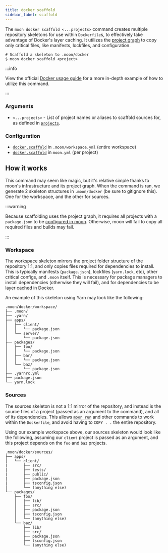 ```yaml
---
title: docker scaffold
sidebar_label: scaffold
---
```


The `moon docker scaffold <...projects>` command creates multiple repository skeletons for use
within `Dockerfile`s, to effectively take advantage of Docker's layer caching. It utilizes the
[project graph][graph] to copy only critical files, like manifests, lockfiles, and configuration.

```shell
# Scaffold a skeleton to .moon/docker
$ moon docker scaffold <project>
```

:::info

View the official [Docker usage guide](../../guides/docker) for a more in-depth example of how to
utilize this command.

:::

### Arguments

- `<...projects>` - List of project names or aliases to scaffold sources for, as defined in
  [`projects`][graph].

### Configuration

- [`docker.scaffold`](../../config/workspace#scaffold) in `.moon/workspace.yml` (entire workspace)
- [`docker.scaffold`](../../config/project#scaffold) in `moon.yml` (per project)

## How it works

This command may seem like magic, but it's relative simple thanks to moon's infrastructure and its
project graph. When the command is ran, we generate 2 skeleton structures in `.moon/docker` (be sure
to gitignore this). One for the workspace, and the other for sources.

:::warning

Because scaffolding uses the project graph, it requires all projects with a `package.json` to be
[configured in moon][graph]. Otherwise, moon will fail to copy all required files and builds may
fail.

:::

### Workspace

The workspace skeleton mirrors the project folder structure of the repository 1:1, and only copies
files required for dependencies to install. This is typically manifests (`package.json`), lockfiles
(`yarn.lock`, etc), other critical configs, and `.moon` itself. This is necessary for package
managers to install dependencies (otherwise they will fail), and for dependencies to be layer cached
in Docker.

An example of this skeleton using Yarn may look like the following:

```
.moon/docker/workspace/
├── .moon/
├── .yarn/
├── apps/
│   ├── client/
│   │   └── package.json
│   └── server/
│       └── package.json
├── packages/
│   ├── foo/
│   │   └── package.json
│   ├── bar/
│   │   └── package.json
│   └── baz/
│       └── package.json
├── .yarnrc.yml
├── package.json
└── yarn.lock
```

### Sources

The sources skeleton is not a 1:1 mirror of the repository, and instead is the source files of a
project (passed as an argument to the command), and all of its dependencies. This allows
[`moon run`](../run) and other commands to work within the `Dockerfile`, and avoid having to
`COPY . .` the entire repository.

Using our example workspace above, our sources skeleton would look like the following, assuming our
`client` project is passed as an argument, and this project depends on the `foo` and `baz` projects.

```
.moon/docker/sources/
├── apps/
│   └── client/
|       ├── src/
|       ├── tests/
|       ├── public/
|       ├── package.json
|       ├── tsconfig.json
│       └── (anything else)
└── packages/
    ├── foo/
    │   ├── lib/
    │   ├── src/
    │   ├── package.json
    │   ├── tsconfig.json
    │   └── (anything else)
    └── baz/
        ├── lib/
        ├── src/
        ├── package.json
        ├── tsconfig.json
        └── (anything else)
```

[graph]: ../../config/workspace#projects
